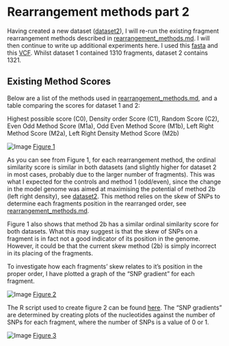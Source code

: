 Rearrangement methods part 2
========================================================

Having created a new dataset ([dataset2](https://github.com/edwardchalstrey1/fragmented_genome_with_snps/blob/master/writeup/dataset2.md)), I will re-run the existing fragment rearrangement methods described in [rearrangement_methods.md](https://github.com/edwardchalstrey1/fragmented_genome_with_snps/blob/master/writeup/rearrangement_methods.md). I will then continue to write up additional experiments here. I used this [fasta](https://github.com/edwardchalstrey1/fragmented_genome_with_snps/blob/master/fasta_vcf_d2/frags_shuffled.fasta) and this [VCF](https://github.com/edwardchalstrey1/fragmented_genome_with_snps/blob/master/fasta_vcf_d2/snps.vcf). Whilst dataset 1 contained 1310 fragments, dataset 2 contains 1321. 

Existing Method Scores
----------------------

Below are a list of the methods used in [rearrangement_methods.md](https://github.com/edwardchalstrey1/fragmented_genome_with_snps/blob/master/writeup/rearrangement_methods.md), and a table comparing the scores for dataset 1 and 2:

Highest possible score (C0), Density order Score (C1), Random Score (C2), Even Odd Method Score (M1a), Odd Even Method Score (M1b), Left Right Method Score (M2a), Left Right Density Method Score (M2b)

![Image](https://github.com/edwardchalstrey1/fragmented_genome_with_snps/blob/master/figures/dataset_scores_table.png?raw=true)
[Figure 1](https://github.com/edwardchalstrey1/fragmented_genome_with_snps/blob/master/figures/dataset_scores_table.png)

As you can see from Figure 1, for each rearrangement method, the ordinal similarity score is similar in both datasets (and slightly higher for dataset 2 in most cases, probably due to the larger number of fragments). This was what I expected for the controls and method 1 (odd/even), since the change in the model genome was aimed at maximising the potential of method 2b (left right density), see [dataset2](https://github.com/edwardchalstrey1/fragmented_genome_with_snps/blob/master/writeup/dataset2.md). This method relies on the skew of SNPs to determine each fragments position in the rearranged order, see [rearrangement_methods.md](https://github.com/edwardchalstrey1/fragmented_genome_with_snps/blob/master/writeup/rearrangement_methods.md).

Figure 1 also shows that method 2b has a similar ordinal similarity score for both datasets. What this may suggest is that the skew of SNPs on a fragment is in fact not a good indicator of its position in the genome. However, it could be that the current skew method (2b) is simply incorrect in its placing of the fragments.

To investigate how each fragments' skew relates to it's position in the proper order, I have plotted a graph of the "SNP gradient" for each fragment.

![Image](https://github.com/edwardchalstrey1/fragmented_genome_with_snps/blob/master/figures/skew_scatter.png?raw=true)
[Figure 2](https://github.com/edwardchalstrey1/fragmented_genome_with_snps/blob/master/figures/skew_scatter.png)

The R script used to create figure 2 can be found [here](https://github.com/edwardchalstrey1/fragmented_genome_with_snps/blob/master/skew_scatta.R). The "SNP gradients" are determined by creating plots of the nucleotides against the number of SNPs for each fragment, where the number of SNPs is a value of 0 or 1.

![Image](https://github.com/edwardchalstrey1/fragmented_genome_with_snps/blob/master/figures/example_gradient_f629.png?raw=true)
[Figure 3](https://github.com/edwardchalstrey1/fragmented_genome_with_snps/blob/master/figures/example_gradient_f629.png)
